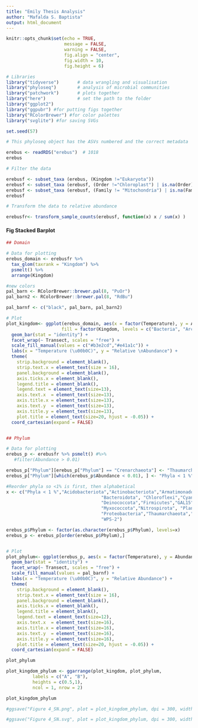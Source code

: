 ---
title: "Emily Thesis Analysis"
author: "Mafalda S. Baptista"
output: html_document
---

```{r setup, include=FALSE}
knitr::opts_chunk$set(echo = TRUE,
                      message = FALSE, 
                      warning = FALSE,
                      fig.align = "center",
                      fig.width = 10,
                      fig.height = 6)
```


```{r}

# Libraries
library("tidyverse")       # data wrangling and visualisation
library("phyloseq")        # analysis of microbial communities
library("patchwork")       # plots together
library("here")            # set the path to the folder
library("ggplot2")
library("ggpubr") #for putting figs together
library("RColorBrewer") #for color palettes
library("svglite") #for saving SVGs

set.seed(57)
```


```{r}

# This phyloseq object has the ASVs numbered and the correct metadata 

erebus <- readRDS("erebus")  # 1018
erebus

```


```{r}

# Filter the data

erebusf <- subset_taxa (erebus, (Kingdom !="Eukaryota")) 
erebusf <- subset_taxa (erebusf, (Order !="Chloroplast") | is.na(Order)) 
erebusf <- subset_taxa (erebusf, (Family != "Mitochondria") | is.na(Family)) 
erebusf

```
```{r Normalise}
# Transform the data to relative abundance

erebusfr<- transform_sample_counts(erebusf, function(x) x / sum(x) )

```


#### Fig Stacked Barplot

```{r}

## Domain

# Data for plotting
erebus_domain <- erebusfr %>%
  tax_glom(taxrank = "Kingdom") %>% 
  psmelt() %>%                                         
  arrange(Kingdom)

#new colors
pal_barn <- RColorBrewer::brewer.pal(8, "PuOr")
pal_barn2 <- RColorBrewer::brewer.pal(8, "RdBu")

pal_barnf <- c("black", pal_barn, pal_barn2)

# Plot
plot_kingdom<- ggplot(erebus_domain, aes(x = factor(Temperature), y = Abundance, 
                     fill = factor(Kingdom, levels = c("Bacteria", "Archaea")))) +
  geom_bar(stat = "identity") +
  facet_wrap(~ Transect, scales = "free") +
  scale_fill_manual(values = c("#b3e2cd","#e41a1c")) +
  labs(x = "Temperature (\u00b0C)", y = "Relative \nAbundance") +
  theme(
    strip.background = element_blank(),
    strip.text.x = element_text(size = 16),
    panel.background = element_blank(),
    axis.ticks.x = element_blank(),
    legend.title = element_blank(),
    legend.text = element_text(size=13),
    axis.text.x  = element_text(size=13),
    axis.title.x = element_text(size=13),
    axis.text.y  = element_text(size=13),
    axis.title.y = element_text(size=13),
    plot.title = element_text(size=20, hjust = -0.05)) +
  coord_cartesian(expand = FALSE)


## Phylum

# Data for plotting
erebus_p <- erebusfr %>% psmelt() #%>%
   #filter(Abundance > 0.01) 

erebus_p["Phylum"][erebus_p["Phylum"] == "Crenarchaeota"] <- "Thaumarchaeota"
erebus_p["Phylum"][which(erebus_p$Abundance < 0.01), ] <- "Phyla < 1 %"

#Reorder phyla so <1% is first, then alphabetical
x <- c("Phyla < 1 %","Acidobacteriota","Actinobacteriota","Armatimonadota",
                                    "Bacteroidota", "Chloroflexi","Cyanobacteria",
                                    "Deinococcota","Firmicutes","GAL15",
                                    "Myxococcota","Nitrospirota", "Planctomycetota",
                                    "Proteobacteria","Thaumarchaeota","Verrucomicrobiota",
                                    "WPS-2")

erebus_p$Phylum <- factor(as.character(erebus_p$Phylum), levels=x)
erebus_p <- erebus_p[order(erebus_p$Phylum),]


# Plot 
plot_phylum<- ggplot(erebus_p, aes(x = factor(Temperature), y = Abundance, fill = Phylum)) +
  geom_bar(stat = "identity") +
  facet_wrap(~ Transect, scales = "free") +
  scale_fill_manual(values = pal_barnf) +
  labs(x = "Temperature (\u00b0C)", y = "Relative Abundance") +
  theme(
    strip.background = element_blank(),
    strip.text.x = element_text(size = 16),
    panel.background = element_blank(),
    axis.ticks.x = element_blank(),
    legend.title = element_blank(),
    legend.text = element_text(size=12),
    axis.text.x  = element_text(size=16),
    axis.title.x = element_text(size=16),
    axis.text.y  = element_text(size=16),
    axis.title.y = element_text(size=16),
    plot.title = element_text(size=20, hjust = -0.05)) +
  coord_cartesian(expand = FALSE)

plot_phylum

plot_kingdom_phylum <- ggarrange(plot_kingdom, plot_phylum,
          labels = c("A", "B"),
          heights = c(0.5,1),
          ncol = 1, nrow = 2)

plot_kingdom_phylum

#ggsave("Figure 4_SN.png", plot = plot_kingdom_phylum, dpi = 300, width = 240, height = 180, units = "mm")

#ggsave("Figure 4_SN.svg", plot = plot_kingdom_phylum, dpi = 300, width = 240, height = 180, units = "mm")

```
